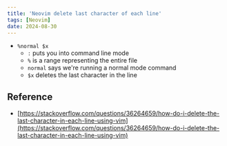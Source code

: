 ```yaml
---
title: 'Neovim delete last character of each line'
tags: [Neovim]
date: 2024-08-30
---
```


- `%normal $x`
  - `:` puts you into command line mode
  - `%` is a range representing the entire file
  - `normal` says we're running a normal mode command
  - `$x` deletes the last character in the line

## Reference

- [https://stackoverflow.com/questions/36264659/how-do-i-delete-the-last-character-in-each-line-using-vim](https://stackoverflow.com/questions/36264659/how-do-i-delete-the-last-character-in-each-line-using-vim)
